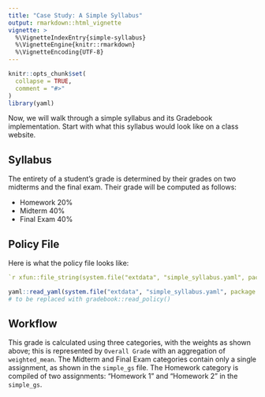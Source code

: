 ```yaml
---
title: "Case Study: A Simple Syllabus"
output: rmarkdown::html_vignette
vignette: >
  %\VignetteIndexEntry{simple-syllabus}
  %\VignetteEngine{knitr::rmarkdown}
  %\VignetteEncoding{UTF-8}
---
```


```r
knitr::opts_chunk$set(
  collapse = TRUE,
  comment = "#>"
)
library(yaml)
```

Now, we will walk through a simple syllabus and its Gradebook implementation. Start with what this syllabus would look like on a class website.

## Syllabus

The entirety of a student's grade is determined by their grades on two midterms and the final exam. Their grade will be computed as follows:

-   Homework 20%
-   Midterm 40%
-   Final Exam 40%

## Policy File 
Here is what the policy file looks like:
```yaml
`r xfun::file_string(system.file("extdata", "simple_syllabus.yaml", package = "gradebook"))`

```

```r
yaml::read_yaml(system.file("extdata", "simple_syllabus.yaml", package = "gradebook"))
# to be replaced with gradebook::read_policy()
```


## Workflow

This grade is calculated using three categories, with the weights as shown above; this is represented by `Overall Grade` with an aggregation of `weighted_mean`. The Midterm and Final Exam categories contain only a single assignment, as shown in the `simple_gs` file. The Homework category is compiled of two assignments: "Homework 1" and "Homework 2" in the `simple_gs`.